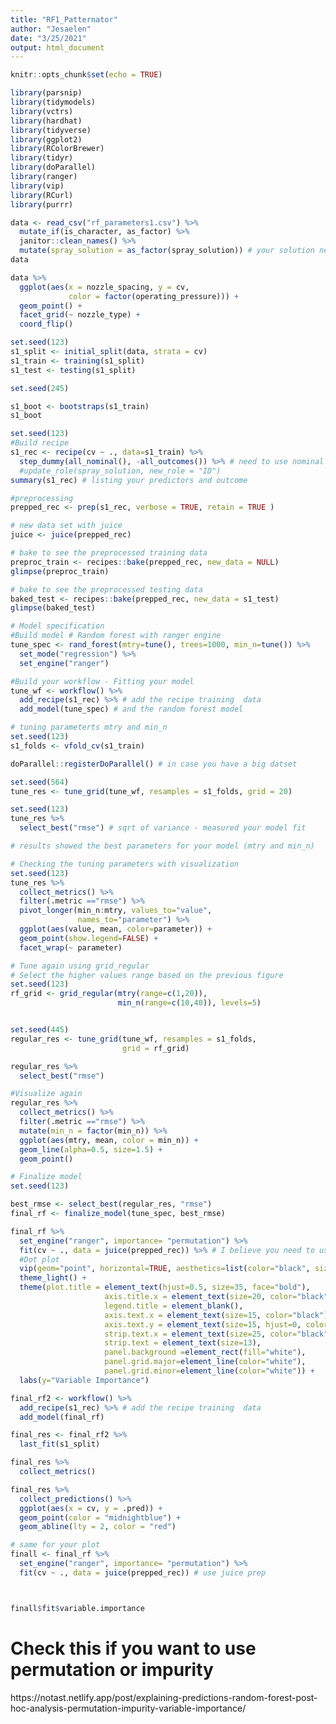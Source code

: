 ```yaml
---
title: "RF1_Patternator"
author: "Jesaelen"
date: "3/25/2021"
output: html_document
--- 
```


```r
knitr::opts_chunk$set(echo = TRUE)
```

```r
library(parsnip)
library(tidymodels)
library(vctrs)
library(hardhat)
library(tidyverse)
library(ggplot2)
library(RColorBrewer)
library(tidyr)
library(doParallel)
library(ranger)
library(vip)
library(RCurl)
library(purrr)
```

```r
data <- read_csv("rf_parameters1.csv") %>% 
  mutate_if(is_character, as_factor) %>% 
  janitor::clean_names() %>% 
  mutate(spray_solution = as_factor(spray_solution)) # your solution needs to be a factor
data
```

```r
data %>% 
  ggplot(aes(x = nozzle_spacing, y = cv, 
             color = factor(operating_pressure))) +
  geom_point() +
  facet_grid(~ nozzle_type) +
  coord_flip()
```




```r
set.seed(123)
s1_split <- initial_split(data, strata = cv) 
s1_train <- training(s1_split)
s1_test <- testing(s1_split)

set.seed(245)

s1_boot <- bootstraps(s1_train)
s1_boot
```

```r
set.seed(123)
#Build recipe
s1_rec <- recipe(cv ~ ., data=s1_train) %>% 
  step_dummy(all_nominal(), -all_outcomes()) %>% # need to use nominal values as dummy variables
  #update_role(spray_solution, new_role = "ID") 
summary(s1_rec) # listing your predictors and outcome

#preprocessing
prepped_rec <- prep(s1_rec, verbose = TRUE, retain = TRUE )

# new data set with juice
juice <- juice(prepped_rec)

# bake to see the preprocessed training data
preproc_train <- recipes::bake(prepped_rec, new_data = NULL)
glimpse(preproc_train)

# bake to see the preprocessed testing data
baked_test <- recipes::bake(prepped_rec, new_data = s1_test)
glimpse(baked_test)
```


```r
# Model specification
#Build model # Random forest with ranger engine
tune_spec <- rand_forest(mtry=tune(), trees=1000, min_n=tune()) %>% 
  set_mode("regression") %>%
  set_engine("ranger") 

#Build your workflow - Fitting your model
tune_wf <- workflow() %>%
  add_recipe(s1_rec) %>% # add the recipe training  data
  add_model(tune_spec) # and the random forest model
```



```r
# tuning parameterts mtry and min_n
set.seed(123)
s1_folds <- vfold_cv(s1_train)

doParallel::registerDoParallel() # in case you have a big datset

set.seed(564)
tune_res <- tune_grid(tune_wf, resamples = s1_folds, grid = 20) 
```




```r
set.seed(123)
tune_res %>%
  select_best("rmse") # sqrt of variance - measured your model fit

# results showed the best parameters for your model (mtry and min_n)
```

```r
# Checking the tuning parameters with visualization
set.seed(123)
tune_res %>%
  collect_metrics() %>% 
  filter(.metric =="rmse") %>% 
  pivot_longer(min_n:mtry, values_to="value", 
               names_to="parameter") %>% 
  ggplot(aes(value, mean, color=parameter)) +
  geom_point(show.legend=FALSE) +
  facet_wrap(~ parameter)
```


```r
# Tune again using grid_regular
# Select the higher values range based on the previous figure
set.seed(123)
rf_grid <- grid_regular(mtry(range=c(1,20)), 
                        min_n(range=c(10,40)), levels=5)  


set.seed(445)
regular_res <- tune_grid(tune_wf, resamples = s1_folds, 
                         grid = rf_grid) 

regular_res %>%
  select_best("rmse") 
```

```r
#Visualize again
regular_res %>%
  collect_metrics() %>%
  filter(.metric =="rmse") %>% 
  mutate(min_n = factor(min_n)) %>% 
  ggplot(aes(mtry, mean, color = min_n)) +
  geom_line(alpha=0.5, size=1.5) +
  geom_point()
```



```r
# Finalize model
set.seed(123)

best_rmse <- select_best(regular_res, "rmse")
final_rf <- finalize_model(tune_spec, best_rmse)
```





```r
final_rf %>%
  set_engine("ranger", importance= "permutation") %>% 
  fit(cv ~ ., data = juice(prepped_rec)) %>% # I believe you need to use your 'test' data here
  #Dot plot
  vip(geom="point", horizontal=TRUE, aesthetics=list(color="black", size=3)) + 
  theme_light() + 
  theme(plot.title = element_text(hjust=0.5, size=35, face="bold"),
                     axis.title.x = element_text(size=20, color="black"), 
                     legend.title = element_blank(),
                     axis.text.x = element_text(size=15, color="black"),
                     axis.text.y = element_text(size=15, hjust=0, color="black"),
                     strip.text.x = element_text(size=25, color="black", face="bold"),
                     strip.text = element_text(size=13), 
                     panel.background =element_rect(fill="white"),
                     panel.grid.major=element_line(color="white"),
                     panel.grid.minor=element_line(color="white")) +
  labs(y="Variable Importance") 
```


```r
final_rf2 <- workflow() %>%
  add_recipe(s1_rec) %>% # add the recipe training  data
  add_model(final_rf)

final_res <- final_rf2 %>% 
  last_fit(s1_split)

final_res %>% 
  collect_metrics()
```


```r
final_res %>% 
  collect_predictions() %>% 
  ggplot(aes(x = cv, y = .pred)) +
  geom_point(color = "midnightblue") +
  geom_abline(lty = 2, color = "red")
```


```r
# same for your plot
finall <- final_rf %>%
  set_engine("ranger", importance= "permutation") %>% 
  fit(cv ~ ., data = juice(prepped_rec)) # use juice prep



finall$fit$variable.importance
```

# Check this if you want to use permutation or impurity

https://notast.netlify.app/post/explaining-predictions-random-forest-post-hoc-analysis-permutation-impurity-variable-importance/
